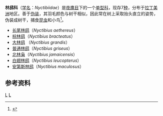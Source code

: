 {{Automatic Taxobox
| taxon = Nyctibius
| parent_authority = [[夏尔·吕西安·波拿巴|Bonaparte]]，1853
| status = LC
| status_system = IUCN3.1
| image = Nyctibius jamaicensis.jpg
| image_caption = [[北林枭|北林枭]]（''Nyctibius jamaicensis''）
| authority = Vieillot，1816
| range_map = Potoo range.gif
| range_map_caption = 林鸱科分布区域（红色）
}}
'''林鸱科'''（[[学名|学名]]：''Nyctibiidae''）是[[夜鹰目|夜鹰目]]下的一个[[单型|单型科]]，现存7[[种|种]]，分布于[[拉丁美洲|拉丁美洲]]地区。善于[[伪装|伪装]]，其羽毛颜色与树干相似，因此常在树上采取抬头直立的姿势，伪装成树干，捕食[[昆虫|昆虫]]和小鸟<ref>{{cite web | language = zh-cn | publisher = 中华网 | title = 动物世界伪装大师：林鸱玩躲猫猫 | url = http://travel.china.com/zh_cn/geography/shengwu/11075884/20100315/15853602.html | date = 2010-03-15 | accessdate = 2011-02-05 }}{{Dead link|date=2018年7月 |bot=InternetArchiveBot |fix-attempted=no }}</ref>。

*[[长尾林鸱|长尾林鸱]]（''Nyctibius aethereus''）
*[[棕林鸱|棕林鸱]]（''Nyctibius bracteatus''）
*[[大林鸱|大林鸱]] （''Nyctibius grandis''）
*[[普通林鸱|普通林鸱]]（''Nyctibius griseus''）
*[[北林枭|北林枭]]（''Nyctibius jamaicensis''）
*[[白翅林鸱|白翅林鸱]]（''Nyctibius leucopterus''）
*[[安第斯林鸱|安第斯林鸱]]（''Nyctibius maculosus''）

==参考资料==
{{reflist}}

{{Taxonbar}}
[[Category:林鸱科|L]]
[[Category:_1853年描述的分类群|L]]